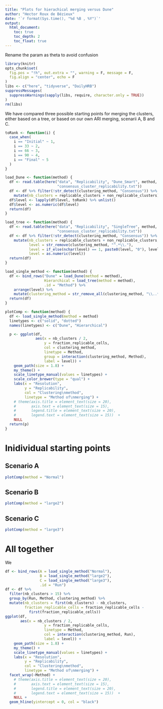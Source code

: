 ```yaml
---
title: "Plots for hierachical merging versus Dune"
author: "Hector Roux de Bézieux"
date: '`r format(Sys.time(), "%d %B , %Y")`'
output:
  html_document:
    toc: true
    toc_depth: 2
    toc_float: true
---
```


Rename the param as theta to avoid confusion

```r
library(knitr)
opts_chunk$set(
  fig.pos = "!h", out.extra = "", warning = F, message = F,
  fig.align = "center", echo = F
)
libs <- c("here", "tidyverse", "DailyHRB")
suppressMessages(
  suppressWarnings(sapply(libs, require, character.only = TRUE))
)
rm(libs)
```

We have compared three possible starting points for merging the clusters, either based on a tree, or based on our own ARI merging, scenarii A, B and C.

```r
toRank <- function(i) {
  case_when(
    i == "Initial" ~ 1,
    i == 33 ~ 2,
    i == 66 ~ 3,
    i == 90 ~ 4,
    i == "Final" ~ 5
  )
}

load_Dune <- function(method) {
  df <- read.table(here("data", "Replicability", "Dune_Smart", method,
                        "consensus_cluster_replicability.txt"))
  df <- df %>% filter(!str_detect(clustering_method, "Consensus")) %>%
    mutate(nb_clusters = replicable_clusters + non_replicable_clusters)
  df$level <- lapply(df$level, toRank) %>% unlist()
  df$level <- as.numeric(df$level)
  return(df)
}

load_tree <- function(method) {
  df <- read.table(here("data", "Replicability", "SingleTree", method,
                        "consensus_cluster_replicability.txt"))
  df <- df %>% filter(!str_detect(clustering_method, "Consensus")) %>%
    mutate(nb_clusters = replicable_clusters + non_replicable_clusters,
           level = str_remove(clustering_method, "^.*\\."),
           level = if_else(nchar(level) == 1, paste0(level, "0"), level),
           level = as.numeric(level))
  return(df)
}

load_single_method <- function(method) {
  df <- bind_rows("Dune" = load_Dune(method = method),
                  Hierarchical = load_tree(method = method),
                  .id = "Method") %>%
    arrange(level) %>%
    mutate(clustering_method = str_remove_all(clustering_method, "\\..*$"))
  return(df)
}

plotComp <- function(method) {
  df <- load_single_method(method = method)
  linetypes <- c("solid", "dotted")
  names(linetypes) <- c("Dune", "Hierarchical")

  p <- ggplot(df,
              aes(x = nb_clusters / 2,
                  y = fraction_replicable_cells,
                  col = clustering_method,
                  linetype = Method,
                  group = interaction(clustering_method, Method),
                  label = level)) +
    geom_path(size = 1.8) +
    my_theme() +
    scale_linetype_manual(values = linetypes) +
    scale_color_brewer(type = "qual") +
    labs(x = "Resolution",
         y = "Replicability",
         col = "Clustering\nmethod",
         linetype = "Method of\nmerging") +
    # theme(axis.title = element_text(size = 20),
    #       axis.text = element_text(size = 15),
    #       legend.title = element_text(size = 20),
    #       legend.text = element_text(size = 15))  +
    NULL
  return(p)
}
```

# Inidividual starting points
## Scenario A

```r
plotComp(method = "Normal")
```

## Scenario B

```r
plotComp(method = "large2")
```

## Scenario C

```r
plotComp(method = "large3")
```

# All together

We 

```r
df <- bind_rows(A = load_single_method("Normal"),
                B = load_single_method("large2"),
                C = load_single_method("large3"),
                .id = "Run")
df <- df %>% 
  filter(nb_clusters > 15) %>%
  group_by(Run, Method, clustering_method) %>%
  mutate(nb_clusters = first(nb_clusters) - nb_clusters,
         fraction_replicable_cells = fraction_replicable_cells - 
           first(fraction_replicable_cells))
ggplot(df,
       aes(x = nb_clusters / 2,
                  y = fraction_replicable_cells,
                  linetype = Method,
                  col = interaction(clustering_method, Run),
                  label = level)) +
    geom_path(size = 1.8) +
    my_theme() +
    scale_linetype_manual(values = linetypes) +
    labs(x = "Resolution",
         y = "Replicability",
         col = "Clustering\nmethod",
         linetype = "Method of\nmerging") +
  facet_wrap(~Method) +
    # theme(axis.title = element_text(size = 20),
    #       axis.text = element_text(size = 15),
    #       legend.title = element_text(size = 20),
    #       legend.text = element_text(size = 15))  +
    NULL +
  geom_hline(yintercept = 0, col = "black")
```